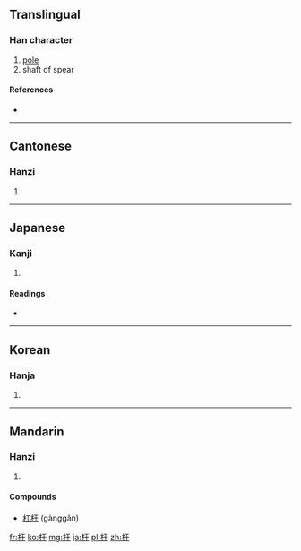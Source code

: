 {{also|桿}}
==Translingual==

===Han character===
{{Han char|rn=75|rad=木|as=03|sn=7|four=4194<sub>0</sub>|canj=木一十 (DMJ)}}

# [[pole]]
# shaft of spear

====References====
* {{Han ref|kx=0511.010|dkj=14449|dj=0894.200|hdz=21156.120|uh=6746|ud=26438|bh=A7FD|bd=43005}}

----

==Cantonese==

===Hanzi===
{{yue-hanzi|jyut=|y=gon1|tra=桿}}

# {{defn|Cantonese|sort=木03}}

----

==Japanese==

===Kanji===
{{ja-kanji|grade=|rs=木03}}

# {{defn|Japanese|sort=木03}}

====Readings====
* {{ja-readings|on=[[かん]] (kan)|kun=[[てこ]] (teko), [[てすり]] (tesuri)}}

----

==Korean==

===Hanja===
{{ko-hanja|hangeul=간|eumhun=|rv=gan|mr=kan|y=kan}}

# {{defn|Korean|sort=木03}}

----

==Mandarin==

===Hanzi===
{{cmn-hanzi|tra=桿|pin=[[gān]] ([[gan1]])|wg=kan<sup>1</sup>}}

# {{defn|Mandarin|sort=木03}}

====Compounds====
*[[杠杆]] (gànggǎn)

[[fr:杆]]
[[ko:杆]]
[[mg:杆]]
[[ja:杆]]
[[pl:杆]]
[[zh:杆]]